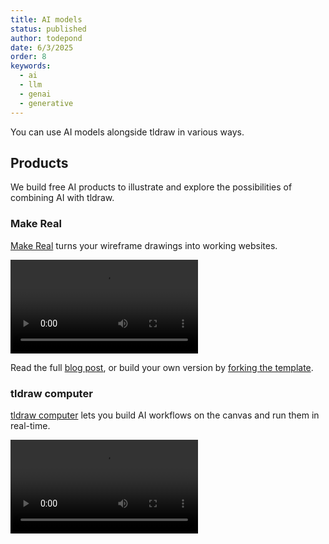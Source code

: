 ```yaml
---
title: AI models
status: published
author: todepond
date: 6/3/2025
order: 8
keywords:
  - ai
  - llm
  - genai
  - generative
---
```


You can use AI models alongside tldraw in various ways.

## Products

We build free AI products to illustrate and explore the possibilities of combining AI with tldraw.

### Make Real

[Make Real](https://makereal.tldraw.com) turns your wireframe drawings into working websites.

<Video
	lazy
	autoplay
	src="/images/blog/F-5SomuWoAERTCa.mp4"
	thumbnail="/images/blog/8bf096e3-2487-46ee-af8c-db3cf4bacc03/transcoded_00001.png"
/>

Read the full [blog post](/blog/product/make-real-the-story-so-far), or build your own version by [forking the template](https://github.com/tldraw/make-real-starter).

### tldraw computer

[tldraw computer](https://computer.tldraw.com) lets you build AI workflows on the canvas and run them in real-time.

<Video lazy autoplay src="/images/ai/computer.mp4" />

Read Google's full blog post about tldraw computer [here](https://ai.google.dev/showcase/tldraw).

#### Teach

**[Teach](https://teach.tldraw.com) is a proof-of-concept for getting an AI model to create canvas content.**

#### Tech demos

- **[Autocomplete for canvas](https://www.youtube.com/watch?v=r6ls8Gw9MmY) is a tech demo that**
- **[Draw Fast](https://drawfast.tldraw.com) was an exploration of using AI to generate drawings based on text prompts.** Clone the [repo](https://github.com/tldraw/draw-fast) to run it locally.

Try out our AI products like [Make Real](https://makereal.tldraw.com) and [tldraw computer](https://computer.tldraw.com).

## AI module

## LLMs.txt
